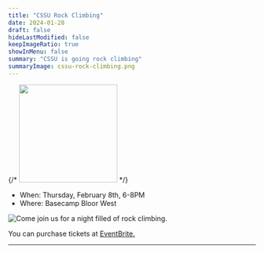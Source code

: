 ```yaml
---
title: "CSSU Rock Climbing"
date: 2024-01-28
draft: false
hideLastModified: false
keepImageRatio: true
showInMenu: false
summary: "CSSU is going rock climbing"
summaryImage: cssu-rock-climbing.png
---
```


{/* <img src="board-games.png" width="200"> */}

- When: Thursday, February 8th, 6-8PM 
- Where: Basecamp Bloor West

![Come join us for a night filled of rock climbing. ](../rock-climbing/cssu-rock-climbing.png)

You can purchase tickets at [EventBrite.](https://www.eventbrite.com/e/cssu-rock-climbing-tickets-797862096007)

---